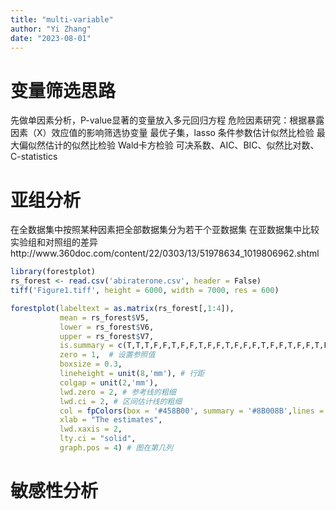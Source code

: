 ```yaml
---
title: "multi-variable"
author: "Yi Zhang"
date: "2023-08-01"
---
```


# 变量筛选思路
先做单因素分析，P-value显著的变量放入多元回归方程
危险因素研究：根据暴露因素（X）效应值的影响筛选协变量
最优子集，lasso
条件参数估计似然比检验
最大偏似然估计的似然比检验
Wald卡方检验
可决系数、AIC、BIC、似然比对数、C-statistics

# 亚组分析
在全数据集中按照某种因素把全部数据集分为若干个亚数据集
在亚数据集中比较实验组和对照组的差异
http://www.360doc.com/content/22/0303/13/51978634_1019806962.shtml
```r
library(forestplot)
rs_forest <- read.csv('abiraterone.csv', header = False)
tiff('Figure1.tiff', height = 6000, width = 7000, res = 600)
```

```r
forestplot(labeltext = as.matrix(rs_forest[,1:4]),
           mean = rs_forest$V5,
           lower = rs_forest$V6,
           upper = rs_forest$V7,
           is.summary = c(T,T,T,F,F,T,F,F,T,F,F,T,F,F,F,T,F,F,T,F,F,T,F,F,T,F,F),
           zero = 1,  # 设置参照值
           boxsize = 0.3,
           lineheight = unit(8,'mm'), # 行距
           colgap = unit(2,'mm'),
           lwd.zero = 2, # 参考线的粗细
           lwd.ci = 2, # 区间估计线的粗细
           col = fpColors(box = '#458B00', summary = '#8B008B',lines = 'black',zero = '#7AC5CD'),
           xlab = "The estimates",
           lwd.xaxis = 2,
           lty.ci = "solid",
           graph.pos = 4) # 图在第几列
```

# 敏感性分析
```r

```

